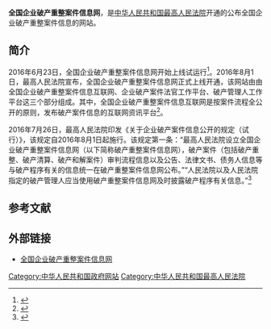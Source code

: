 '''全国企业破产重整案件信息网'''，是[[中华人民共和国最高人民法院|中华人民共和国最高人民法院]]开通的公布全国企业破产重整案件信息的网站。

==简介==
2016年6月23日，全国企业破产重整案件信息网开始上线试运行<ref name=zgjjw>{{Cite web |url=http://www.ce.cn/xwzx/gnsz/gdxw/201608/02/t20160802_14395262.shtml |title=最高法：全国企业破产重整案件信息网开通，中国经济网，2016-08-02 |access-date=2016-09-07 |archive-url=https://web.archive.org/web/20170406021618/http://www.ce.cn/xwzx/gnsz/gdxw/201608/02/t20160802_14395262.shtml |archive-date=2017-04-06 |dead-url=yes }}</ref>。2016年8月1日，最高人民法院宣布，全国企业破产重整案件信息网正式上线开通，该网站由由全国企业破产重整案件信息互联网、企业破产案件法官工作平台、破产管理人工作平台这三个部分组成。其中，全国企业破产重整案件信息互联网是按案件流程全公开的原则，发布破产案件信息的互联网资讯平台<ref>{{Cite web |url=http://china.cnr.cn/gdgg/20160801/t20160801_522850358.shtml |title=全国企业破产重整案件信息网今天正式上线开通，央广网，2016-08-01 |accessdate=2016-09-07 |archive-date=2017-04-06 |archive-url=https://web.archive.org/web/20170406023146/http://china.cnr.cn/gdgg/20160801/t20160801_522850358.shtml |dead-url=no }}</ref>。

2016年7月26日，最高人民法院印发《关于企业破产案件信息公开的规定（试行）》，该规定自2016年8月1日起施行。该规定第一条：“最高人民法院设立全国企业破产重整案件信息网（以下简称破产重整案件信息网），破产案件（包括破产重整、破产清算、破产和解案件）审判流程信息以及公告、法律文书、债务人信息等与破产程序有关的信息统一在破产重整案件信息网公布。”“人民法院以及人民法院指定的破产管理人应当使用破产重整案件信息网及时披露破产程序有关信息。”<ref>{{Cite web  |url =http://www.court.gov.cn/fabu-xiangqing-37442.html  |title =最高人民法院关于企业破产案件信息公开的规定（试行）  |author =  |date =2016-07-28  |publisher =中华人民共和国最高人民法院  |language =  |accessdate =  |quote =  |archive-date =2020-02-17  |archive-url =https://web.archive.org/web/20200217032537/http://www.court.gov.cn/fabu-xiangqing-37442.html  |dead-url =no  }}</ref>

==参考文献==
{{reflist}}

==外部链接==
*[http://pccz.court.gov.cn/pcajxxw/index/xxwsy 全国企业破产重整案件信息网]{{Wayback|url=http://pccz.court.gov.cn/pcajxxw/index/xxwsy |date=20201021222904 }}

{{中华人民共和国法院|最}}
[[Category:中华人民共和国政府网站|Category:中华人民共和国政府网站]]
[[Category:中华人民共和国最高人民法院|Category:中华人民共和国最高人民法院]]